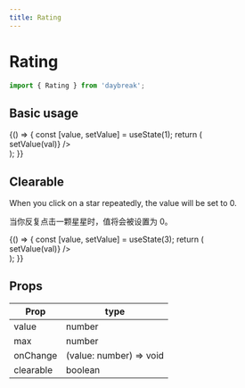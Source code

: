 ```yaml
---
title: Rating
---
```



# Rating

```javascript
import { Rating } from 'daybreak';
```

## Basic usage

<Playground>
{() => {
  const [value, setValue] = useState(1);
  return (
    <div>
      <Rating value={value} max={5} onChange={(val) => setValue(val)} />
    </div>
  );
}}
</Playground>

## Clearable

When you click on a star repeatedly, the value will be set to 0.

当你反复点击一颗星星时，值将会被设置为 0。

<Playground>
{() => {
  const [value, setValue] = useState(3);
  return (
    <div>
      <Rating clearable value={value} max={6} onChange={(val) => setValue(val)} />
    </div>
  );
}}
</Playground>

## Props

| Prop | type | 
| --- | --- | 
| value | number |
| max | number |
| onChange | (value: number) => void |
| clearable | boolean |
